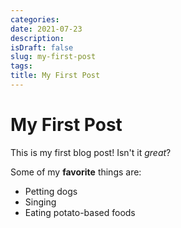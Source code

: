 ```yaml
---
categories:
date: 2021-07-23
description:
isDraft: false
slug: my-first-post
tags:
title: My First Post
---
```


# My First Post

This is my first blog post! Isn't it *great*?

Some of my **favorite** things are:

* Petting dogs
* Singing
* Eating potato-based foods

